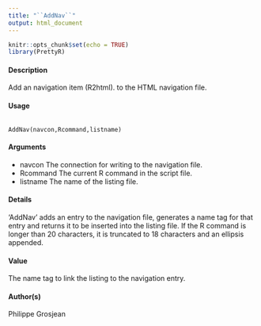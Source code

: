 ```yaml
---
title: "``AddNav``"
output: html_document
---
```

  
```r
knitr::opts_chunk$set(echo = TRUE)
library(PrettyR)
```

#### Description
Add an navigation item (R2html). to the HTML navigation file.

#### Usage
<pre><code>
AddNav(navcon,Rcommand,listname)
</code></pre>

#### Arguments 
* navcon The connection for writing to the navigation file.
* Rcommand The current R command in the script file.
* listname The name of the listing file.

#### Details
‘AddNav’ adds an entry to the navigation file, generates a name tag for that entry and returns it to
be inserted into the listing file. If the R command is longer than 20 characters, it is truncated to 18
characters and an ellipsis appended.

#### Value
The name tag to link the listing to the navigation entry.

#### Author(s)
Philippe Grosjean
